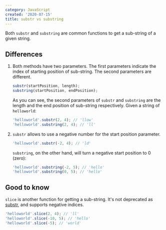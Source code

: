 ```yaml
---
category: JavaScript
created: '2020-07-15'
title: substr vs substring
---
```


Both `substr` and `substring` are common functions to get a sub-string of a given string.

## Differences

1. Both methods have two parameters. The first parameters indicate the index of starting position of sub-string. The second parameters are different.

    ```js
    substr(startPosition, length);
    substring(startPosition, endPosition);
    ```

    As you can see, the second parameters of `substr` and `substring` are the length and the end position of sub-string respectively.
    Given a string of `helloworld`:

    ```js
    'helloworld'.substr(2, 4); // 'llow'
    'helloworld'.substring(2, 4); // 'll'
    ```

2. `substr` allows to use a negative number for the start position parameter.

    ```js
    'helloworld'.substr(-2, 4); // 'ld'
    ```

    `substring`, on the other hand, will turn a negative start position to 0 (zero):

    ```js
    'helloworld'.substring(-2, 5); // 'hello'
    'helloworld'.substring(0, 5); // 'hello'
    ```

## Good to know

`slice` is another function for getting a sub-string. It's not deprecated as [substr](https://developer.mozilla.org/en-US/docs/Web/JavaScript/Reference/Global_Objects/String/substr), and supports negative indices.

```js
'helloworld'.slice(2, 4); // 'll'
'helloworld'.slice(-10, 5); // 'hello'
'helloworld'.slice(-5); // 'world'
```
